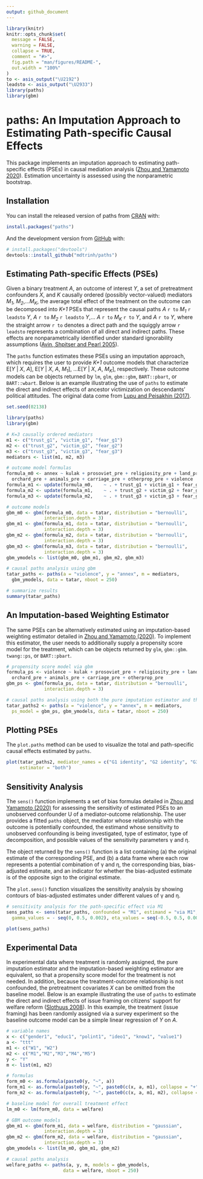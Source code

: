 ```yaml
---
output: github_document
---
```


<!-- README.md is generated from README.Rmd. Please edit that file -->

```r
library(knitr)
knitr::opts_chunk$set(
  message = FALSE,
  warning = FALSE,
  collapse = TRUE,
  comment = "#>",
  fig.path = "man/figures/README-",
  out.width = "100%"
)
to <- asis_output("\U2192")
leadsto <- asis_output("\U2933")
library(paths)
library(gbm)
```

# paths: An Imputation Approach to Estimating Path-specific Causal Effects

This package implements an imputation approach to estimating path-specific effects (PSEs) in causal mediation analysis ([Zhou and Yamamoto 2020](https://osf.io/2rx6p)). Estimation uncertainty is assessed using the nonparametric bootstrap.

## Installation

You can install the released version of paths from [CRAN](https://CRAN.R-project.org) with:

``` r
install.packages("paths")
```

And the development version from [GitHub](https://github.com/) with:

``` r
# install.packages("devtools")
devtools::install_github("mdtrinh/paths")
```
## Estimating Path-specific Effects (PSEs)

Given a binary treatment *A*, an outcome of interest *Y*, a set of pretreatment confounders *X*, and *K* causally ordered (possibly vector-valued) mediators *M~1~*, *M~2~*,...*M~K~*, the average total effect of the treatment on the outcome can be decomposed into *K+1* PSEs that represent the causal paths *A* `r to` *M~1~* `r leadsto` *Y*, *A* `r to` *M~2~* `r leadsto` *Y*,... *A* `r to` *M~K~* `r to` *Y*, and *A* `r to` *Y*, where the straight arrow `r to` denotes a direct path and the squiggly arrow `r leadsto` represents a combination of all direct and indirect paths. These effects are nonparametrically identified under standard ignorability assumptions ([Avin, Shpitser and Pearl 2005](https://escholarship.org/content/qt45x689gq/qt45x689gq.pdf)).

The `paths` function estimates these PSEs using an imputation approach, which requires the user to provide *K+1* outcome models that characterize E[*Y* | *X*, *A*], E[*Y* | *X*, *A*, *M~1~*], ...E[*Y* | *X*, *A*, *M~K~*], respectively. These outcome models can be objects returned by `lm`, `glm`, `gbm::gbm`, `BART::pbart`, or `BART::wbart`. Below is an example illustrating the use of `paths` to estimate the direct and indirect effects of ancestor victimization on descendants' political attitudes. The original data come from [Lupu and Peisakhin (2017)](https://doi.org/10.1111/ajps.12327). 

```r
set.seed(02138)
```

```r
library(paths)
library(gbm)

# K=3 causally ordered mediators
m1 <- c("trust_g1", "victim_g1", "fear_g1")
m2 <- c("trust_g2", "victim_g2", "fear_g2")
m3 <- c("trust_g3", "victim_g3", "fear_g3")
mediators <- list(m1, m2, m3)

# outcome model formulas
formula_m0 <- annex ~ kulak + prosoviet_pre + religiosity_pre + land_pre +
  orchard_pre + animals_pre + carriage_pre + otherprop_pre + violence
formula_m1 <- update(formula_m0,    ~ . + trust_g1 + victim_g1 + fear_g1)
formula_m2 <- update(formula_m1,    ~ . + trust_g2 + victim_g2 + fear_g2)
formula_m3 <- update(formula_m2,    ~ . + trust_g3 + victim_g3 + fear_g3)

# outcome models
gbm_m0 <- gbm(formula_m0, data = tatar, distribution = "bernoulli",
              interaction.depth = 3)
gbm_m1 <- gbm(formula_m1, data = tatar, distribution = "bernoulli",
              interaction.depth = 3)
gbm_m2 <- gbm(formula_m2, data = tatar, distribution = "bernoulli",
              interaction.depth = 3)
gbm_m3 <- gbm(formula_m3, data = tatar, distribution = "bernoulli",
              interaction.depth = 3)
gbm_ymodels <- list(gbm_m0, gbm_m1, gbm_m2, gbm_m3)

# causal paths analysis using gbm
tatar_paths <- paths(a = "violence", y = "annex", m = mediators,
  gbm_ymodels, data = tatar, nboot = 250)

# summarize results
summary(tatar_paths)

```

## An Imputation-based Weighting Estimator

The same PSEs can be alternatively estimated using an imputation-based weighting estimator detailed in [Zhou and Yamamoto (2020)](https://osf.io/2rx6p). To implement this estimator, the user needs to additionally supply a propensity score model for the treatment, which can be objects returned by `glm`, `gbm::gbm`. `twang::ps`, or `BART::pbart`.

```r
# propensity score model via gbm
formula_ps <- violence ~ kulak + prosoviet_pre + religiosity_pre + land_pre +
  orchard_pre + animals_pre + carriage_pre + otherprop_pre
gbm_ps <- gbm(formula_ps, data = tatar, distribution = "bernoulli",
              interaction.depth = 3)

# causal paths analysis using both the pure imputation estimator and the imputation-based weighting estimator
tatar_paths2 <- paths(a = "violence", y = "annex", m = mediators,
  ps_model = gbm_ps, gbm_ymodels, data = tatar, nboot = 250)
```

## Plotting PSEs

The `plot.paths` method can be used to visualize the total and path-specific causal effects estimated by `paths`.

```r
plot(tatar_paths2, mediator_names = c("G1 identity", "G2 identity", "G3 identity"),
     estimator = "both")
```

## Sensitivity Analysis

The `sens()` function implements a set of bias formulas detailed in [Zhou and Yamamoto (2020)](https://osf.io/2rx6p) for assessing the sensitivity of estimated PSEs to an unobserved confounder U of a mediator-outcome relationship. The user provides a fitted `paths` object, the mediator whose relationship with the outcome is potentially confounded, the estimand whose sensitivity to unobserved confounding is being investigated, type of estimator, type of decomposition, and possible values of the sensitivity parameters γ and η.

The object returned by the `sens()` function is a list containing (a) the original estimate of the corresponding PSE, and (b) a data frame where each row represents a potential combination of γ and η, the corresponding bias, bias-adjusted estimate, and an indicator for whether the bias-adjusted estimate is of the opposite sign to the original estimate. 

The `plot.sens()` function visualizes the sensitivity analysis 
by showing contours of bias-adjusted estimates under different values of γ and η.

```r
# sensitivity analysis for the path-specific effect via M1
sens_paths <- sens(tatar_paths, confounded = "M1", estimand = "via M1",
  gamma_values = - seq(0, 0.5, 0.002), eta_values = seq(-0.5, 0.5, 0.002))

plot(sens_paths)
```


## Experimental Data

In experimental data where treatment is randomly assigned, the pure imputation estimator and the imputation-based weighting estimator are equivalent, so that a propensity score model for the treatment is not needed. In addition, because the treatment-outcome relationship is not confounded, the pretreatment covariates *X* can be omitted from the baseline model. Below is an example illustrating the use of `paths` to estimate the direct and indirect effects of issue framing on citizens' support for welfare reform ([Slothuus 2008](https://doi.org/10.1111/j.1467-9221.2007.00610.x)). In this example, the treatment (issue framing) has been randomly assigned via a survey experiment so the baseline outcome model can be a simple linear regression of *Y* on *A*.

```r
# variable names
x <- c("gender1", "educ1", "polint1", "ideo1", "know1", "value1")
a <- "ttt"
m1 <- c("W1", "W2")
m2 <- c("M1","M2","M3","M4","M5")
y <- "Y"
m <- list(m1, m2)

# formulas
form_m0 <- as.formula(paste0(y, "~", a))
form_m1 <- as.formula(paste0(y, "~", paste0(c(x, a, m1), collapse = "+")))
form_m2 <- as.formula(paste0(y, "~", paste0(c(x, a, m1, m2), collapse = "+")))

# baseline model for overall treatment effect
lm_m0 <- lm(form_m0, data = welfare)

# GBM outcome models
gbm_m1 <- gbm(form_m1, data = welfare, distribution = "gaussian",
              interaction.depth = 3)
gbm_m2 <- gbm(form_m2, data = welfare, distribution = "gaussian",
              interaction.depth = 3)
gbm_ymodels <- list(lm_m0, gbm_m1, gbm_m2)

# causal paths analysis
welfare_paths <- paths(a, y, m, models = gbm_ymodels,
                     data = welfare, nboot = 250)

```


